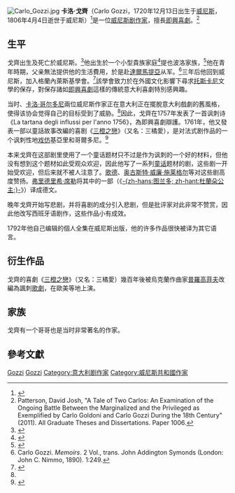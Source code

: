 [[File:Carlo_Gozzi.jpg|thumb]]
'''卡洛·戈齊'''（Carlo Gozzi，1720年12月13日出生于[[威尼斯|威尼斯]]，1806年4月4日逝世于威尼斯）<ref name=":0">{{Cite book|title=Carlo Gozzi: A Life in 18th Century Venetian Theatre, an Afterlife in Opera|last=DiGaetani|first=John Louis|publisher=McFarland & Company|year=2000|pages=61}}</ref>是一位[[威尼斯|威尼斯]][[剧作家|剧作家]]，擅長[[義大利即興喜劇|即興喜劇]]。<ref name=":1">Patterson, David Josh, "A Tale of Two Carlos: An Examination of the Ongoing Battle Between the Marginalized and the Privileged as Exemplified by Carlo Goldoni and Carlo Gozzi During the 18th Century" (2011). All Graduate Theses and Dissertations. Paper 1006.</ref>

==生平==
戈齊出生及死亡於威尼斯。<ref>{{Cite journal|last=Lees|first=D. Nevile|date=April 1914|title=Carlo Gozzi and the Venetian Drama of the Eighteenth Century|journal=Mask|volume=6}}</ref>他出生於一个小型貴族家庭<ref name=":3">{{Cite book|title=Magic flutes and Enchanted Forests: The Supernatural in Eighteenth Century Musical Theatre|url=https://archive.org/details/magicflutesencha00buch|url-access=limited|last=Buch|first=David J.|publisher=University of Chicago Press|year=2009|pages=[https://archive.org/details/magicflutesencha00buch/page/n246 214]}}</ref>提也波洛家族，<ref name=":2">{{Cite book|title=The memoirs of Count Carlo Gozzi|url=https://archive.org/details/memoirsofcountca01gozziala|last=Gozzi|first=Carlo|publisher=J.C. Nimmo|year=1890|pages=[https://archive.org/details/memoirsofcountca01gozziala/page/187 187]}}</ref>他在青年時期，父亲無法提供他的生活費用，於是赴[[達爾馬提亞|達爾馬提亞]]从军。<ref>Carlo Gozzi. ''Memoirs''. 2 Vol., trans. John Addington Symonds (London: John C. Nimmo, 1890). 1:249.</ref>三年后他回到威尼斯，加入格蘭內萊斯基學會。<ref>{{Cite book|title=Merriam-Webster's Encyclopedia of Literature|url=https://archive.org/details/merriamwebsters00merr|publisher=Merriam-Webster, Inc.|year=1995|pages=[https://archive.org/details/merriamwebsters00merr/page/483 483]}}</ref>該學會致力於在外國文化影響下尋求[[托斯卡尼大區|托斯卡尼]]文學的保存，對保存諸如[[義大利即興喜劇|即興喜劇]]這樣的傳統意大利喜劇特別感興趣。

当时{{link-en|彼得羅·基亞里|Pietro Chiari}}、[[卡洛·哥尔多尼|卡洛·哥尔多尼]]兩位威尼斯作家正在意大利正在擺脫意大利戲劇的舊風格，使得该协会觉得自己的目标受到了威胁。<ref name=":2" />因此，戈齊在1757年发表了一首讽刺诗《La tartana degli influssi per l'anno 1756》，為即興喜劇辯護。1761年，他又發表一部以童話故事改編的喜剧《[[三橙之戀|三橙之戀]]》（又名：三橘愛），是对法式剧作品的一个讽刺性地[[戏仿|戏仿]]基亞里和哥爾多尼。<ref name=":5">{{Cite book|title=Five Tales for the Theatre|last=Gozzi|first=Carlo|publisher=The Chicago University Press|year=1989|pages=1}}</ref>

本来戈齊在这部剧里使用了一个童话题材只不过是作为讽刺的一个好的材料，但他没有想到这个题材如此受观众欢迎，因此他写了一系列[[童话|童话]]题材的剧，这些剧一开始受欢迎，但后来就不被人注意了。[[歌德|歌德]]、[[奥古斯特·威廉·施莱格尔|奥古斯特·威廉·施莱格尔]]等对这些剧高度赞扬。[[弗里德里希·席勒|弗里德里希·席勒]]将其中的一部（《[[杜蘭朵公主|-{zh-hans:图兰多; zh-hant:杜蘭朵公主;}-]]》）译成德文。

晚年戈齊开始写悲剧，并将喜剧的成分引入悲剧，但是批评家对此非常不赞赏，因此他改写西班牙语剧作，这些作品小有成效。

1792年他自己编辑的個人全集在威尼斯出版，他的许多作品很快被译为其它语言。

== 衍生作品 ==
戈齊的喜劇《[[三橙之戀|三橙之戀]]》（又名：三橘愛）幾百年後被烏克蘭作曲家[[普羅高菲夫|普羅高菲夫]]改編為諷刺[[歌劇|歌劇]]，在歐美等地上演。

==家族==
戈齊有一个哥哥{{link-en|加斯帕羅·戈齊|Gasparo Gozzi}}也是当时非常著名的作家。

==參考文獻==
{{reflist}}

{{Authority control}}
[[Category:1720年出生|Gozzi]]
[[Category:1806年逝世|Gozzi]]
[[Category:意大利剧作家|Category:意大利剧作家]]
[[Category:威尼斯共和國作家|Category:威尼斯共和國作家]]